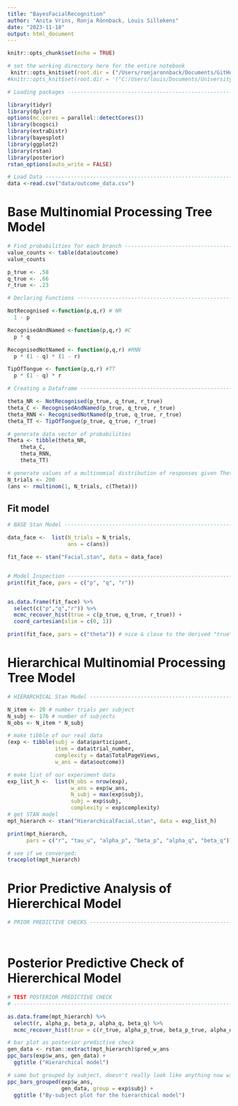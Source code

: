 ```yaml
---
title: "BayesFacialRecognition"
author: "Anita Vrins, Ronja Rönnback, Louis Sillekens"
date: "2023-11-18"
output: html_document
---
```


```r
knitr::opts_chunk$set(echo = TRUE)

# set the working directory here for the entire notebook
 knitr::opts_knit$set(root.dir = ("/Users/ronjaronnback/Documents/GitHub/BayesianFaceRecognition"))
#knitr::opts_knit$set(root.dir = '("C:/Users/louis/Documents/University/Master (TiU)/Year 2/Courses/BayesModels/FacialRec/BayesianFaceRecognition')
```

```r
# Loading packages --------------------------------------------------------

library(tidyr)
library(dplyr)
options(mc.cores = parallel::detectCores())
library(bcogsci)
library(extraDistr)
library(bayesplot)
library(ggplot2)
library(rstan)
library(posterior)
rstan_options(auto_write = FALSE)
```

```r
# Load Data ---------------------------------------------------------------
data <-read.csv("data/outcome_data.csv")
```

# Base Multinomial Processing Tree Model 


```r
# Find probabilities for each branch --------------------------------------
value_counts <- table(data$outcome)
value_counts 

p_true <- .58
q_true <- .66
r_true <- .23

# Declaring Functions ---------------------------------------------------------

NotRecognised <-function(p,q,r) # NR
  1 - p

RecognisedAndNamed <-function(p,q,r) #C
  p * q

RecognisedNotNamed <- function(p,q,r) #RNN
  p * (1 - q) * (1 - r)

TipOfTongue <- function(p,q,r) #TT
  p * (1 - q) * r

# Creating a Dataframe -------------------------------------------------

theta_NR <- NotRecognised(p_true, q_true, r_true)
theta_C <- RecognisedAndNamed(p_true, q_true, r_true)
theta_RNN <- RecognisedNotNamed(p_true, q_true, r_true)
theta_TT <- TipOfTongue(p_true, q_true, r_true)

# generate data vector of probabilities
Theta <- tibble(theta_NR,
    theta_C,
    theta_RNN,
    theta_TT)

# generate values of a multinomial distribution of responses given Theta
N_trials <- 200
(ans <- rmultinom(1, N_trials, c(Theta)))
```
## Fit model
```r
# BASE Stan Model --------------------------------------------------------------

data_face <-  list(N_trials = N_trials,
                   ans = c(ans)) 

fit_face <- stan("Facial.stan", data = data_face)


# Model Inspection --------------------------------------------------------
print(fit_face, pars = c("p", "q", "r"))


as.data.frame(fit_face) %>%
  select(c("p","q","r")) %>%
  mcmc_recover_hist(true = c(p_true, q_true, r_true)) +
  coord_cartesian(xlim = c(0, 1))

print(fit_face, pars = c("theta")) # nice & close to the derived "true" values!
```

# Hierarchical Multinomial Processing Tree Model
```r
# HIERARCHICAL Stan Model --------------------------------------------------

N_item <- 20 # number trials per subject
N_subj <- 176 # number of subjects
N_obs <- N_item * N_subj 

# make tibble of our real data
(exp <- tibble(subj = data$participant,
               item = data$trial_number,
               complexity = data$TotalPageViews,
               w_ans = data$outcome)) 

# make list of our experiment data
exp_list_h <-  list(N_obs = nrow(exp),
                    w_ans = exp$w_ans,
                    N_subj = max(exp$subj),
                    subj = exp$subj,
                    complexity = exp$complexity)
# get STAN model
mpt_hierarch <- stan("HierarchicalFacial.stan", data = exp_list_h)

print(mpt_hierarch,
      pars = c("r", "tau_u", "alpha_p", "beta_p", "alpha_q", "beta_q"))

# see if we converged:
traceplot(mpt_hierarch)
```
# Prior Predictive Analysis of Hiererchical Model
```r
# PRIOR PREDICTIVE CHECKS ------------------------------------------------------




```

# Posterior Predictive Check of Hiererchical Model

```r
# TEST POSTERIOR PREDICTIVE CHECK 
# ------------------------------------------------------------------------------

as.data.frame(mpt_hierarch) %>%
  select(r, alpha_p, beta_p, alpha_q, beta_q) %>%
  mcmc_recover_hist(true = c(r_true, alpha_p_true, beta_p_true, alpha_q_true, beta_q_true)) 

# bar plot as posterior predictive check
gen_data <- rstan::extract(mpt_hierarch)$pred_w_ans
ppc_bars(exp$w_ans, gen_data) +
  ggtitle ("Hierarchical model") 

# same but grouped by subject, doesn't really look like anything now with this many subjects
ppc_bars_grouped(exp$w_ans, 
                 gen_data, group = exp$subj) +
  ggtitle ("By-subject plot for the hierarchical model")
```
